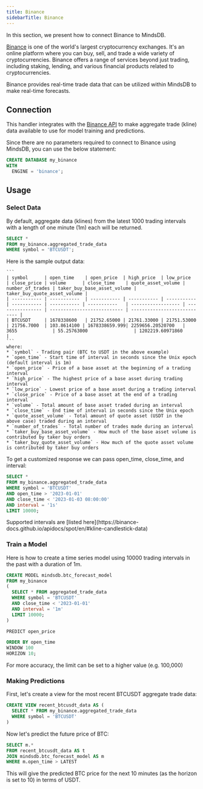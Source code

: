 ```yaml
---
title: Binance
sidebarTitle: Binance
---
```


In this section, we present how to connect Binance to MindsDB.

[Binance](https://www.binance.com/en) is one of the world's largest cryptocurrency exchanges. It's an online platform where you can buy, sell, and trade a wide variety of cryptocurrencies. Binance offers a range of services beyond just trading, including staking, lending, and various financial products related to cryptocurrencies.

Binance provides real-time trade data that can be utilized within MindsDB to make real-time forecasts.

## Connection

This handler integrates with the [Binance API](https://binance-docs.github.io/apidocs/spot/en/#change-log) to make aggregate trade (kline) data available to use for model training and predictions.

Since there are no parameters required to connect to Binance using MindsDB, you can use the below statement:

```sql
CREATE DATABASE my_binance
WITH
  ENGINE = 'binance';
```

## Usage

### Select Data
By default, aggregate data (klines) from the latest 1000 trading intervals with a length of one minute (1m) each will be returned.

```sql
SELECT *
FROM my_binance.aggregated_trade_data
WHERE symbol = 'BTCUSDT';
```
<Accordion title="Response" icon="binance" iconType="thin">
    Here is the sample output data:

    ```
    | symbol      | open_time    | open_price  | high_price  | low_price   | close_price | volume      | close_time    | quote_asset_volume | number_of_trades | taker_buy_base_asset_volume | taker_buy_quote_asset_volume |
    | ----------- | -----------  | ----------- | ----------- | ----------- | ----------- | ----------- | -----------   | ------------------ | ---------------- | --------------------------- | ---------------------------- |
    | BTCUSDT     | 1678338600   | 21752.65000 | 21761.33000 | 21751.53000 | 21756.7000  | 103.8614100 | 1678338659.999| 2259656.20520700   | 3655             | 55.25763000                 | 1202219.60971860             |
    ```
    where:
    * `symbol` - Trading pair (BTC to USDT in the above example)
    * `open_time` - Start time of interval in seconds since the Unix epoch (default interval is 1m)
    * `open_price` - Price of a base asset at the beginning of a trading interval
    * `high_price` - The highest price of a base asset during trading interval
    * `low_price` - Lowest price of a base asset during a trading interval
    * `close_price` - Price of a base asset at the end of a trading interval
    * `volume` - Total amount of base asset traded during an interval
    * `close_time` - End time of interval in seconds since the Unix epoch
    * `quote_asset_volume` - Total amount of quote asset (USDT in the above case) traded during an interval
    * `number_of_trades` - Total number of trades made during an interval
    * `taker_buy_base_asset_volume` - How much of the base asset volume is contributed by taker buy orders
    * `taker_buy_quote_asset_volume` - How much of the quote asset volume is contributed by taker buy orders
</Accordion>

To get a customized response we can pass open_time, close_time, and interval:

```sql
SELECT *
FROM my_binance.aggregated_trade_data
WHERE symbol = 'BTCUSDT'
AND open_time > '2023-01-01'
AND close_time < '2023-01-03 08:00:00'
AND interval = '1s'
LIMIT 10000;
```

<Note>
Supported intervals are [listed here](https://binance-docs.github.io/apidocs/spot/en/#kline-candlestick-data)
</Note>

### Train a Model

Here is how to create a time series model using 10000 trading intervals in the past with a duration of 1m.

```sql
CREATE MODEL mindsdb.btc_forecast_model
FROM my_binance
(
  SELECT * FROM aggregated_trade_data
  WHERE symbol = 'BTCUSDT'
  AND close_time < '2023-01-01'
  AND interval = '1m'
  LIMIT 10000;
)

PREDICT open_price

ORDER BY open_time
WINDOW 100
HORIZON 10;
```

<Note>
For more accuracy, the limit can be set to a higher value (e.g. 100,000)
</Note>

### Making Predictions

First, let's create a view for the most recent BTCUSDT aggregate trade data:

```sql
CREATE VIEW recent_btcusdt_data AS (
  SELECT * FROM my_binance.aggregated_trade_data
  WHERE symbol = 'BTCUSDT'
)
```

Now let's predict the future price of BTC:

```sql
SELECT m.*
FROM recent_btcusdt_data AS t
JOIN mindsdb.btc_forecast_model AS m
WHERE m.open_time > LATEST
```

This will give the predicted BTC price for the next 10 minutes (as the horizon is set to 10) in terms of USDT.
